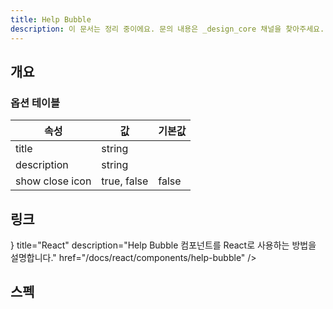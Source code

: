 ```yaml
---
title: Help Bubble
description: 이 문서는 정리 중이에요. 문의 내용은 _design_core 채널을 찾아주세요.
---
```


## 개요

### 옵션 테이블

| 속성            | 값          | 기본값 |
| --------------- | ----------- | ------ |
| title           | string      |        |
| description     | string      |        |
| show close icon | true, false | false  |

## 링크

<Cards>
  <Card
    icon={<AtomIcon />}
    title="React"
    description="Help Bubble 컴포넌트를 React로 사용하는 방법을 설명합니다."
    href="/docs/react/components/help-bubble"
  />
</Cards>

## 스펙

<ComponentSpecBlock id="help-bubble" />
